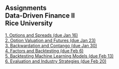 ## Assignments<br>Data-Driven Finance II<br>Rice University

[1. Options and Spreads (due Jan 16)](assignment1.html){target="_blank"}<br>
[2. Option Valuation and Futures (due Jan 23)](assignment2.html){target="_blank"}<br>
[3. Backwardation and Contango (due Jan 30)](assignment3.html){target="_blank"}<br>
[4. Factors and Backtesting (due Feb 6)](assignment4.html){target="_blank"}<br>
[5. Backtesting Machine Learning Models (due Feb 13)](assignment5.html){target="_blank"}<br>
[6. Evaluation and Industry Strategies (due Feb 20)](assignment6.html){target="_blank"}<br>